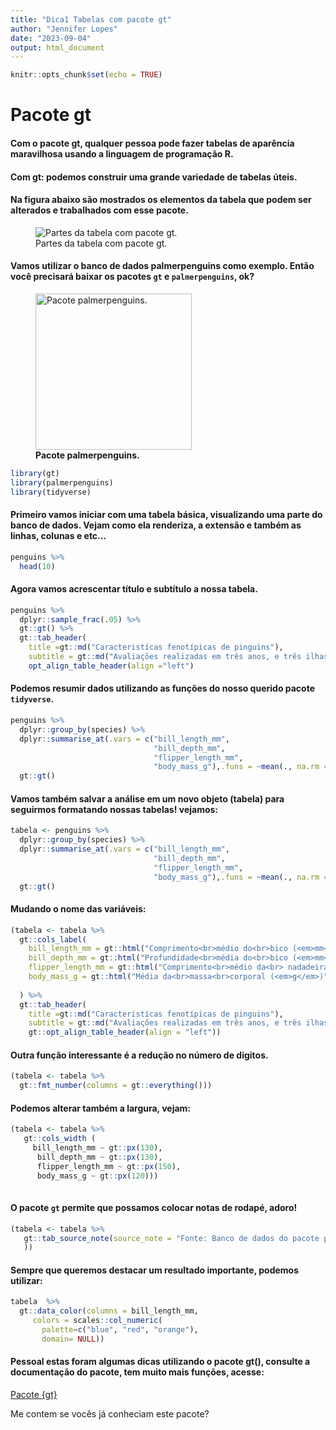 ```yaml
---
title: "Dica1 Tabelas com pacote gt"
author: "Jennifer Lopes"
date: "2023-09-04"
output: html_document
---
```


```r
knitr::opts_chunk$set(echo = TRUE)
```

# Pacote gt

#### Com o pacote gt, qualquer pessoa pode fazer tabelas de aparência maravilhosa usando a linguagem de programação R.

#### Com gt: podemos construir uma grande variedade de tabelas úteis.

#### Na figura abaixo são mostrados os elementos da tabela que podem ser alterados e trabalhados com esse pacote.

![Partes da tabela com pacote gt.](https://gt.rstudio.com/reference/figures/gt_parts_of_a_table.svg)

#### Vamos utilizar o banco de dados palmerpenguins como exemplo. Então você precisará baixar os pacotes `gt` e `palmerpenguins`, ok?

![**Pacote palmerpenguins.**](palmer.png){width="250"}

```r
library(gt)
library(palmerpenguins)
library(tidyverse)

```

#### Primeiro vamos iniciar com uma tabela básica, visualizando uma parte do banco de dados. Vejam como ela renderiza, a extensão e também as linhas, colunas e etc...

```r
penguins %>% 
  head(10) 
```

#### Agora vamos acrescentar **título** e **subtítulo** a nossa tabela.

```r
penguins %>%
  dplyr::sample_frac(.05) %>%
  gt::gt() %>% 
  gt::tab_header(
    title =gt::md("Caracteristícas fenotípicas de pinguins"),
    subtitle = gt::md("Avaliações realizadas em três anos, e três ilhas do arquipélago Palmer")) %>% 
    opt_align_table_header(align ="left")
```

#### Podemos resumir dados utilizando as funções do nosso querido pacote `tidyverse`.

```r
penguins %>%
  dplyr::group_by(species) %>% 
  dplyr::summarise_at(.vars = c("bill_length_mm",
                                "bill_depth_mm",
                                "flipper_length_mm",
                                "body_mass_g"),.funs = ~mean(., na.rm = TRUE)) %>% 
  gt::gt()
```

#### Vamos também salvar a análise em um novo objeto (tabela) para seguirmos formatando nossas tabelas! vejamos:

```r
tabela <- penguins %>%
  dplyr::group_by(species) %>% 
  dplyr::summarise_at(.vars = c("bill_length_mm",
                                "bill_depth_mm",
                                "flipper_length_mm",
                                "body_mass_g"),.funs = ~mean(., na.rm = TRUE)) %>% 
  gt::gt()
```

#### Mudando o nome das variáveis:

```r
(tabela <- tabela %>% 
  gt::cols_label(
    bill_length_mm = gt::html("Comprimento<br>médio do<br>bico (<em>mm</em>)"),
    bill_depth_mm = gt::html("Profundidade<br>média do<br>bico (<em>mm</em>)"),
    flipper_length_mm = gt::html("Comprimento<br>médio da<br> nadadeira (<em>mm</em>)"),
    body_mass_g = gt::html("Média da<br>massa<br>corporal (<em>g</em>)"),
    
  ) %>% 
  gt::tab_header(
    title =gt::md("Caracteristícas fenotípicas de pinguins"),
    subtitle = gt::md("Avaliações realizadas em três anos, e três ilhas do arquipélago Palmer")) %>% 
    gt::opt_align_table_header(align = "left"))
```

#### Outra função interessante é a redução no número de digitos.

```r
(tabela <- tabela %>% 
  gt::fmt_number(columns = gt::everything()))
```

#### Podemos alterar também a largura, vejam:

```r
(tabela <- tabela %>% 
   gt::cols_width (
     bill_length_mm ~ gt::px(130),
      bill_depth_mm ~ gt::px(130),
      flipper_length_mm ~ gt::px(150),
      body_mass_g ~ gt::px(120)))
   
```

#### O pacote `gt` permite que possamos colocar notas de rodapé, adoro!

```r
(tabela <- tabela %>% 
   gt::tab_source_note(source_note = "Fonte: Banco de dados do pacote palmerpenguins"
   ))
```

#### Sempre que queremos destacar um resultado importante, podemos utilizar:

```r
tabela  %>%
  gt::data_color(columns = bill_length_mm, 
     colors = scales::col_numeric(
       palette=c("blue", "red", "orange"),
       domain= NULL))
```

#### 

#### Pessoal estas foram algumas dicas utilizando o pacote gt(), consulte a documentação do pacote, tem muito mais funções, acesse:

[Pacote {gt}](https://gt.rstudio.com/)

Me contem se vocês já conheciam este pacote?
